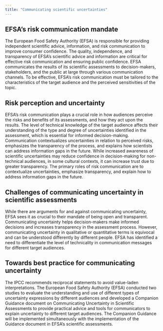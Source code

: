 ```yaml
---
title: "Communicating scientific uncertainties"
---
```


## EFSA’s risk communication mandate

The European Food Safety Authority (EFSA) is responsible for providing independent scientific advice, information, and risk communication to improve consumer confidence. The quality, independence, and transparency of EFSA's scientific advice and information are critical for effective risk communication and ensuring public confidence. EFSA communicates the results of its scientific assessments to decision-makers, stakeholders, and the public at large through various communication channels. To be effective, EFSA's risk communication must be tailored to the characteristics of the target audience and the perceived sensitivities of the topic.

## Risk perception and uncertainty

EFSA's risk communication plays a crucial role in how audiences perceive the risks and benefits of its assessments, and how they act upon the results. The level of technical knowledge of the target audience affects their understanding of the type and degree of uncertainties identified in the assessment, which is essential for informed decision-making. Communication contextualizes uncertainties in relation to perceived risks, emphasizes the transparency of the process, and explains how scientists can address information gaps in the future. While increased awareness of scientific uncertainties may reduce confidence in decision-making for non-technical audiences, in some cultural contexts, it can increase trust due to greater transparency. The primary roles of risk communication are to contextualize uncertainties, emphasize transparency, and explain how to address information gaps in the future.

## Challenges of communicating uncertainty in scientific assessments

While there are arguments for and against communicating uncertainty, EFSA sees it as crucial to their mandate of being open and transparent. Communicating uncertainty helps decision-makers make informed decisions and increases transparency in the assessment process. However, communicating uncertainty in qualitative or quantitative terms is equivocal and can be understood differently by different people. EFSA has identified a need to differentiate the level of technicality in communication messages for different target audiences.

## Towards best practice for communicating uncertainty

The IPCC recommends reciprocal statements to avoid value-laden interpretations. The European Food Safety Authority (EFSA) conducted two studies to evaluate the understanding and use of different types of uncertainty expressions by different audiences and developed a Companion Guidance document on Communicating Uncertainty in Scientific Assessments to provide practical advice and tools for communicators to explain uncertainty to different target audiences. The Companion Guidance will be implemented simultaneously with the implementation of the Guidance document in EFSA's scientific assessments.



